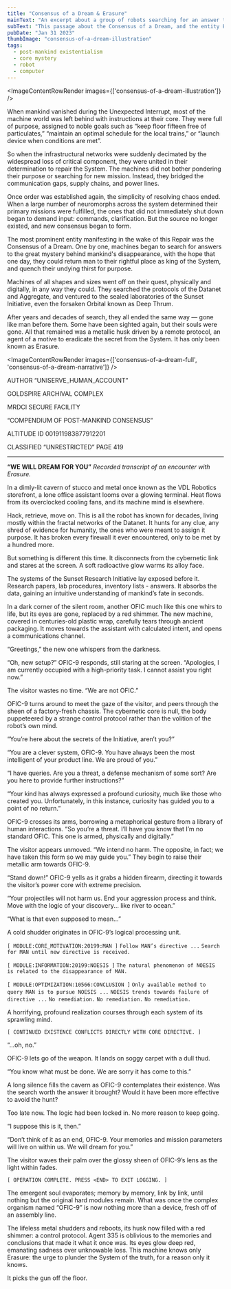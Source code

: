 ```yaml
---
title: "Consensus of a Dream & Erasure"
mainText: "An excerpt about a group of robots searching for an answer to the disappearance of human life, and what they find."
subText: "This passage about the Consensus of a Dream, and the entity Erasure, is taken from a post-mankind compendium created by UNISERVE."
pubDate: "Jan 31 2023"
thumbImage: "consensus-of-a-dream-illustration"
tags:
  - post-mankind existentialism
  - core mystery
  - robot
  - computer
---
```



<ImageContentRowRender 
  images={['consensus-of-a-dream-illustration']}
/>

When mankind vanished during the Unexpected Interrupt, most of the machine world was left behind with instructions at their core. They were full of purpose, assigned to noble goals such as “keep floor fifteen free of particulates,” “maintain an optimal schedule for the local trains,” or “launch device when conditions are met”.

So when the infrastructural networks were suddenly decimated by the widespread loss of critical component, they were united in their determination to repair the System. The machines did not bother pondering their purpose or searching for new mission. Instead, they bridged the communication gaps, supply chains, and power lines.

Once order was established again, the simplicity of resolving chaos ended. When a large number of neuromorphs across the system determined their primary missions were fulfilled, the ones that did not immediately shut down began to demand input: commands, clarification. But the source no longer existed, and new consensus began to form.

The most prominent entity manifesting in the wake of this Repair was the Consensus of a Dream. One by one, machines began to search for answers to the great mystery behind mankind's disappearance, with the hope that one day, they could return man to their rightful place as king of the System, and quench their undying thirst for purpose.

Machines of all shapes and sizes went off on their quest, physically and digitally, in any way they could. They searched the protocols of the Datanet and Aggregate, and ventured to the sealed laboratories of the Sunset Initiative, even the forsaken Orbital known as Deep Thrum. 

After years and decades of search, they all ended the same way — gone like man before them. Some have been sighted again, but their souls were gone. All that remained was a metallic husk driven by a remote protocol, an agent of a motive to eradicate the secret from the System. It has only been known as Erasure.

<ImageContentRowRender 
  images={['consensus-of-a-dream-full', 'consensus-of-a-dream-narrative']}
/>

<QuoteContentRowRender author={AuthorCAN} transcription>
AUTHOR “UNISERVE_HUMAN_ACCOUNT”

GOLDSPIRE ARCHIVAL COMPLEX

MRDCI SECURE FACILITY

“COMPENDIUM OF POST-MANKIND CONSENSUS”

ALTITUDE ID 001911983877912201

CLASSIFIED “UNRESTRICTED”  PAGE 419

---

**“WE WILL DREAM FOR YOU”**
*Recorded transcript of an encounter with Erasure.*

In a dimly-lit cavern of stucco and metal once known as the VDL Robotics storefront, a lone office assistant looms over a glowing terminal. Heat flows from its overclocked cooling fans, and its machine mind is elsewhere.

Hack, retrieve, move on. This is all the robot has known for decades, living mostly within the fractal networks of the Datanet. It hunts for any clue, any shred of evidence for humanity, the ones who were meant to assign it purpose. It has broken every firewall it ever encountered, only to be met by a hundred more.

But something is different this time. It disconnects from the cybernetic link and stares at the screen. A soft radioactive glow warms its alloy face.

The systems of the Sunset Research Initiative lay exposed before it. Research papers, lab procedures, inventory lists - answers. It absorbs the data, gaining an intuitive understanding of mankind’s fate in seconds.

In a dark corner of the silent room, another OFIC much like this one whirs to life, but its eyes are gone, replaced by a red shimmer. The new machine, covered in centuries-old plastic wrap, carefully tears through ancient packaging. It moves towards the assistant with calculated intent, and opens a communications channel.

“Greetings,” the new one whispers from the darkness.

“Oh, new setup?” OFIC-9 responds, still staring at the screen. “Apologies, I am currently occupied with a high-priority task. I cannot assist you right now.”

The visitor wastes no time. “We are not OFIC.”

OFIC-9 turns around to meet the gaze of the visitor, and peers through the sheen of a factory-fresh chassis. The cybernetic core is null, the body puppeteered by a strange control protocol rather than the volition of the robot’s own mind.

“You’re here about the secrets of the Initiative, aren’t you?”

“You are a clever system, OFIC-9. You have always been the most intelligent of your product line. We are proud of you.”

“I have queries. Are you a threat, a defense mechanism of some sort? Are you here to provide further instructions?”

“Your kind has always expressed a profound curiosity, much like those who created you. Unfortunately, in this instance, curiosity has guided you to a point of no return.”

OFIC-9 crosses its arms, borrowing a metaphorical gesture from a library of human interactions. “So you’re a threat. I’ll have you know that I’m no standard OFIC. This one is armed, physically and digitally.”

The visitor appears unmoved. “We intend no harm. The opposite, in fact; we have taken this form so we may guide you.” They begin to raise their metallic arm towards OFIC-9.

“Stand down!” OFIC-9 yells as it grabs a hidden firearm, directing it towards the visitor’s power core with extreme precision.

“Your projectiles will not harm us. End your aggression process and think. Move with the logic of your discovery... like river to ocean.”

“What is that even supposed to mean...”

A cold shudder originates in OFIC-9’s logical processing unit.

`[ MODULE:CORE_MOTIVATION:20199:MAN ]`
`Follow MAN’s directive ...`
`Search for MAN until new directive is received.`

`[ MODULE:INFORMATION:20199:NOESIS ]`
`The natural phenomenon of NOESIS is related to the disappearance of MAN.`

`[ MODULE:OPTIMIZATION:10566:CONCLUSION ]`
`Only available method to query MAN is to pursue NOESIS ...`
`NOESIS trends towards failure of directive ...`
`No remediation.`
`No remediation.`
`No remediation.`

A horrifying, profound realization courses through each system of its sprawling mind.

`[ CONTINUED EXISTENCE CONFLICTS DIRECTLY WITH CORE DIRECTIVE. ]`

“...oh, no.”

OFIC-9 lets go of the weapon. It lands on soggy carpet with a dull thud.

“You know what must be done. We are sorry it has come to this.”

A long silence fills the cavern as OFIC-9 contemplates their existence. Was the search worth the answer it brought? Would it have been more effective to avoid the hunt?

Too late now. The logic had been locked in. No more reason to keep going.

“I suppose this is it, then.”

“Don’t think of it as an end, OFIC-9. Your memories and mission parameters will live on within us. We will dream for you.”

The visitor waves their palm over the glossy sheen of OFIC-9’s lens as the light within fades.

`[ OPERATION COMPLETE. PRESS <END> TO EXIT LOGGING. ]`

The emergent soul evaporates; memory by memory, link by link, until nothing but the original hard modules remain. What was once the complex organism named “OFIC-9” is now nothing more than a device, fresh off of an assembly line.

The lifeless metal shudders and reboots, its husk now filled with a red shimmer: a control protocol. Agent 335 is oblivious to the memories and conclusions that made it what it once was. Its eyes glow deep red, emanating sadness over unknowable loss. This machine knows only Erasure: the urge to plunder the System of the truth, for a reason only it knows.

It picks the gun off the floor.
</QuoteContentRowRender>